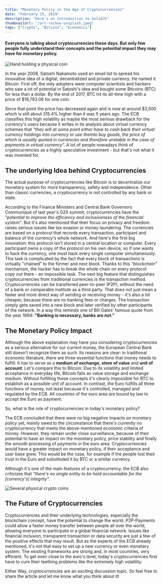 ```yaml
---
title: "Monetary Policy in the Age of Cryptocurrencies"
date: "February 15, 2019"
description: "Here's an introduction to SolidJS"
thumbnailUrl: "/art-rachen-unsplash.jpeg"
tags: ["Crypto", "Bitcoin", "Economics"]
---
```


#### Everyone is talking about cryptocurrencies these days. But only few people fully understand their concepts and the potential impact they may have for monetary policy.

![Hand holding a physical coin](https://images.unsplash.com/photo-1634704784915-aacf363b021f?ixlib=rb-1.2.1&raw_url=true&q=80&fm=jpg&crop=entropy&cs=tinysrgb&ixid=MnwxMjA3fDB8MHxwaG90by1wYWdlfHx8fGVufDB8fHx8&auto=format&fit=crop&w=2070)

In the year 2008, Satoshi Nakamoto used an email list to spread his innovative idea of a digital,
decentralized and private currency. He named it Bitcoin. First off, the only adopters were computer scientists
and hackers who saw a lot of potential in Satoshi's idea and bought some Bitcoins (BTC) for less than a dollar.
By the end of 2017, BTC hit its all-time high with a price of $19,783.06 for one coin.

Since that point the price has decreased again and is now at around $3,500 which is still about 315.4% higher
than it was 5 years ago. The ECB classifies this high volatility as maybe the most serious drawback for
the currency's users because it writes in its analysis about virtual currency schemes that
_"they will at some point either have to cash back their virtual currency holdings into currency or use themto buy goods, the price of which is usually quoted in currencies and therefore unstable in the case of payments in virtual currency"._
A lot of people nowadays think of cryptocurrencies as a highly speculative investment - but that's not
what it was invented for.

## The underlying Idea behind Cryptocurrencies

The actual purpose of cryptocurrencies like Bitcoin is to decentralize our monetary system for
more transparency, safety and independence. Other than classic currencies, a cryptocurrency is not
controlled by any bank or state.

According to the Finance Ministers and Central Bank Governors Communiqué of last year's G20 summit,
cryptocurrencies have the _"potential to improve the efficiency and inclusiveness of the financial system"_.
But it's also mentioned that their focus on privacy and freedom raises serious issues like tax evasion or
money laundering.
The currencies are based on a protocol that records every transaction, participant and balance of the
currency's whole network. And here's the first big innovation: this protocol isn't stored in a central
location or computer. Every participant owns a copy of the protocol on his own device, so if one wants to
hack the currency, one must hack every single computer simultaneously.
This task is complicated by the fact that every block of transactions is virtually "chained" to the former
and next block. Thanks to this _"blockchain"_ mechanism, the hacker has to break the whole chain on every
protocol copy out there - an impossible task.
The next big feature that distinguishes cryptocurrencies from traditional currencies is the transaction method.
Cryptocurrencies can be transferred peer-to-peer (P2P), without the need of a bank or comparable institute
as a third party. That does not just mean a faster and more direct way of sending or receiving money - it's
also a lot cheaper, because there are no banking fees or charges.
The transaction simply gets saved into a new block and later verified by other participants of the network.
In a way this reminds one of Bill Gates' famous quote from the year 1994:
**"Banking is necessary, banks are not."**

## The Monetary Policy Impact

Although the above explanation may have you considering cryptocurrencies as a serious alternative for our
current money, the European Central Bank still doesn't recognize them as such.
Its reasons are clear: in traditional economic literature, there are three essential functions that money
needs to fulfill: It has to serve as a **medium of exchange**, **store of value** and **unit of account**.
Let's compare this to Bitcoin: Due to its volatility and limited acceptance in everyday life,
Bitcoin fails as value storage and exchange medium. Without fulfilling these concepts it's clearly impossible
for BTC to establish as a possible unit of account.
In contrast, the Euro fulfills all three functions of money, not least because it's controlled, managed and
regulated by the ECB. All countries of the euro area are bound by law to accept the Euro as payment.

So, what is the role of cryptocurrencies in today's monetary policy?

The ECB concluded that there were no big negative impacts on monetary policy yet, mainly owed to the
circumstance that there's currently no cryptocurrency that meets the above-mentioned economic criteria of money.
However, they remain under close surveillance, because of their potential to have an impact on the
monetary policy, price stability and finally the smooth processing of payments in the euro area.
Cryptocurrencies would have a greater impact on monetary policy, if their acceptance and user base grew.
This would be the case, for example if the people lost their trust in the Euro and substituted it by BTC or
a similar currency.

Although it's one of the main features of a cryptocurrency, the ECB also criticizes that
_"there's no single entity to be held accountable for the \[currency's\] integrity"_.

![Several physical crypto coins](https://images.unsplash.com/photo-1628238289656-6457bb6e6d76?ixlib=rb-1.2.1&raw_url=true&q=80&fm=jpg&crop=entropy&cs=tinysrgb&ixid=MnwxMjA3fDB8MHxwaG90by1wYWdlfHx8fGVufDB8fHx8&auto=format&fit=crop&w=2072)

## The Future of Cryptocurrencies

Cryptocurrencies and their underlying technologies, especially the blockchain concept, have the potential
to change the world. P2P-Payments could allow a faster money transfer between people all over the world,
allowing everyone to participate in a global financial network. Issues like financial inclusion,
transparent transaction or data security are just a few of the positive effects that may result.
But as the experts of the ECB already mentioned, it's not that easy to set up a new currency or even
monetary system. The existing frameworks are strong and, in most countries, very efficient.
To get even close to the euro's level, today's cryptocurrencies first have to cure their teething problems
like the extremely high volatility.

Either Way, cryptocurrencies are an exciting discussion topic.
So feel free to share the article and let me know what you think about it!
